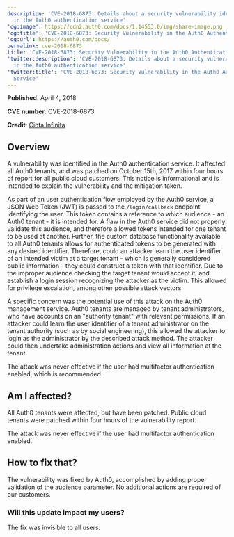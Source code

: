 ```yaml
---
description: 'CVE-2018-6873: Details about a security vulnerability identified
  in the Auth0 authentication service'
'og:image': https://cdn2.auth0.com/docs/1.14553.0/img/share-image.png
'og:title': 'CVE-2018-6873: Security Vulnerability in the Auth0 Authentication Service'
'og:url': https://auth0.com/docs/
permalink: cve-2018-6873
title: 'CVE-2018-6873: Security Vulnerability in the Auth0 Authentication Service'
'twitter:description': 'CVE-2018-6873: Details about a security vulnerability identified
  in the Auth0 authentication service'
'twitter:title': 'CVE-2018-6873: Security Vulnerability in the Auth0 Authentication
  Service'
---
```

**Published**: April 4, 2018

**CVE number**: CVE-2018-6873

**Credit**: [Cinta Infinita](http://www.cintainfinita.com/)

## Overview

A vulnerability was identified in the Auth0 authentication service. It affected all Auth0 tenants, and was patched on October 15th, 2017 within four hours of report for all public cloud customers. This notice is informational and is intended to explain the vulnerability and the mitigation taken.

As part of an user authentication flow employed by the Auth0 service, a <Tooltip tip="JSON Web Token (JWT): Standard ID Token format (and often Access Token format) used to represent claims securely between two parties." cta="View Glossary" href="/docs/glossary?term=JSON+Web+Token">JSON Web Token</Tooltip> (JWT) is passed to the `/login/callback` endpoint identifying the user. This token contains a reference to which <Tooltip tip="Audience: Unique identifier of the audience for an issued token. Named aud in a token, its value contains the ID of either an application (Client ID) for an ID Token or an API (API Identifier) for an Access Token." cta="View Glossary" href="/docs/glossary?term=audience">audience</Tooltip> - an Auth0 tenant - it is intended for. A flaw in the Auth0 service did not properly validate this audience, and therefore allowed tokens intended for one tenant to be used at another. Further, the custom database functionality available to all Auth0 tenants allows for authenticated tokens to be generated with any desired identifier. Therefore, could an attacker learn the user identifier of an intended victim at a target tenant - which is generally considered public information - they could construct a token with that identifier. Due to the improper audience checking the target tenant would accept it, and establish a login session recognizing the attacker as the victim. This allowed for privilege escalation, among other possible attack vectors.

A specific concern was the potential use of this attack on the Auth0 management service. Auth0 tenants are managed by tenant administrators, who have accounts on an "authority tenant" with relevant permissions. If an attacker could learn the user identifier of a tenant administrator on the tenant authority (such as by social engineering), this allowed the attacker to login as the administrator by the described attack method. The attacker could then undertake administration actions and view all information at the tenant.

The attack was never effective if the user had <Tooltip tip="Multi-factor authentication (MFA): User authentication process that uses a factor in addition to username and password such as a code via SMS." cta="View Glossary" href="/docs/glossary?term=multifactor+authentication">multifactor authentication</Tooltip> enabled, which is recommended.

## Am I affected?

All Auth0 tenants were affected, but have been patched. Public cloud tenants were patched within four hours of the vulnerability report.

The attack was never effective if the user had multifactor authentication enabled.

## How to fix that?

The vulnerability was fixed by Auth0, accomplished by adding proper validation of the audience parameter. No additional actions are required of our customers.

### Will this update impact my users?

The fix was invisible to all users.